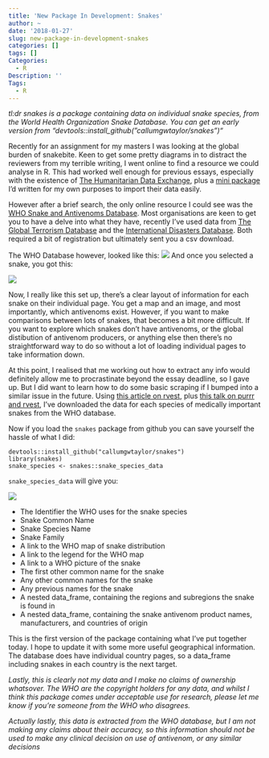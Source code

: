 ```yaml
---
title: 'New Package In Development: Snakes'
author: ~
date: '2018-01-27'
slug: new-package-in-development-snakes
categories: []
tags: []
Categories:
  - R
Description: ''
Tags:
  - R
---
```


*tl:dr snakes is a package containing data on individual snake species, from the World Health Organization Snake Database. You can get an early version from "devtools::install_github("callumgwtaylor/snakes")"*

Recently for an assignment for my masters I was looking at the global burden of snakebite. Keen to get some pretty diagrams in to distract the reviewers from my terrible writing, I went online to find a resource we could analyse in R. This had worked well enough for previous essays, especially with the existence of [The Humanitarian Data Exchange](https://data.humdata.org/), plus a [mini package](http://callumgwtaylor.github.io/hdxr) I'd written for my own purposes to import their data easily.

However after a brief search, the only online resource I could see was the [WHO Snake and Antivenoms Database](http://apps.who.int/bloodproducts/snakeantivenoms/database/). Most organisations are keen to get you to have a delve into what they have, recently I've used data from [The Global Terrorism Database](http://www.start.umd.edu/gtd/contact/) and the [International Disasters Database](http://www.emdat.be/database). Both required a bit of registration but ultimately sent you a csv download.

The WHO Database however, looked like this:
![](/data/snakes/who-database-landing.png)
And once you selected a snake, you got this:

![](/data/snakes/who-database-naja-naja.png)

Now, I really like this set up, there's a clear layout of information for each snake on their individual page. You get a map and an image, and most importantly, which antivenoms exist. However, if you want to make comparisons between lots of snakes, that becomes a bit more difficult. If you want to explore which snakes don't have antivenoms, or the global distibution of antivenom producers, or anything else then there's no straightforward way to do so without a lot of loading individual pages to take information down.

At this point, I realised that me working out how to extract any info would definitely allow me to procrastinate beyond the essay deadline, so I gave up. But I did want to learn how to do some basic scraping if I bumped into a similar issue in the future. Using [this article on rvest](https://blog.rstudio.com/2014/11/24/rvest-easy-web-scraping-with-r/), plus [this talk on purrr and rvest](https://channel9.msdn.com/Events/useR-international-R-User-conferences/useR-International-R-User-2017-Conference/Scraping-data-with-rvest-and-purrr), I've downloaded the data for each species of medically important snakes from the WHO database.

Now if you load the `snakes` package from github you can save yourself the hassle of what I did:

```
devtools::install_github("callumgwtaylor/snakes")
library(snakes)
snake_species <- snakes::snake_species_data
```
`snake_species_data` will give you:

![](/data/snakes/snake_snake_species_data.png)

- The Identifier the WHO uses for the snake species
- Snake Common Name
- Snake Species Name
- Snake Family
- A link to the WHO map of snake distribution
- A link to the legend for the WHO map
- A link to a WHO picture of the snake
- The first other common name for the snake
- Any other common names for the snake
- Any previous names for the snake
- A nested data_frame, containing the regions and subregions the snake is found in
- A nested data_frame, containing the snake antivenom product names, manufacturers, and countries of origin

This is the first version of the package containing what I've put together today. I hope to update it with some more useful geographical information. The database does have individual country pages, so a data_frame including snakes in each country is the next target.

*Lastly, this is clearly not my data and I make no claims of ownership whatsover. The WHO are the copyright holders for any data, and whilst I think this package comes under acceptable use for research, please let me know if you're someone from the WHO who disagrees.*

*Actually lastly, this data is extracted from the WHO database, but I am not making any claims about their accuracy, so this information should not be used to make any clinical decision on use of antivenom, or any similar decisions*
